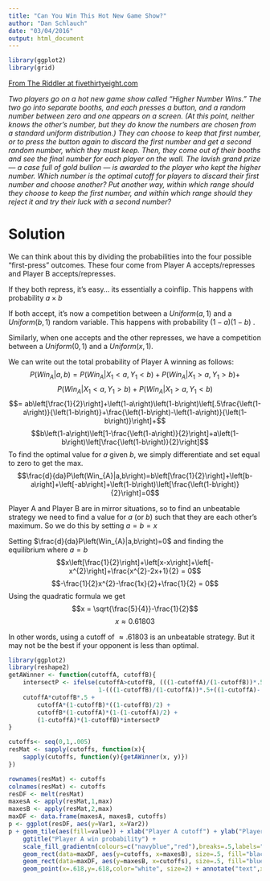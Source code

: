 ```yaml
---
title: "Can You Win This Hot New Game Show?"
author: "Dan Schlauch"
date: "03/04/2016"
output: html_document
---
```


```r
library(ggplot2)
library(grid)
```
[From The Riddler at fivethirtyeight.com](http://fivethirtyeight.com/features/can-you-win-this-hot-new-game-show/)

*Two players go on a hot new game show called “Higher Number Wins.” The two go into separate booths, and each presses a button, and a random number between zero and one appears on a screen. (At this point, neither knows the other’s number, but they do know the numbers are chosen from a standard uniform distribution.) They can choose to keep that first number, or to press the button again to discard the first number and get a second random number, which they must keep. Then, they come out of their booths and see the final number for each player on the wall. The lavish grand prize — a case full of gold bullion — is awarded to the player who kept the higher number. Which number is the optimal cutoff for players to discard their first number and choose another? Put another way, within which range should they choose to keep the first number, and within which range should they reject it and try their luck with a second number?*

# Solution 
We can think about this by dividing the probabilities into the four possible “first-press” outcomes. These four come from Player A accepts/represses and Player B accepts/represses.

If they both repress, it's easy... its essentially a coinflip. This happens with probability $a\times b$
 

If both accept, it's now a competition between a $Uniform\left(a,1\right)$
  and a $Uniform\left(b,1\right)$
  random variable. This happens with probability $\left(1-a\right)\left(1-b\right)$
 .

Similarly, when one accepts and the other represses, we have a competition between a $Uniform\left(0,1\right)$
  and a $Uniform\left(x,1\right)$.

We can write out the total probability of Player A winning as follows:
$$P\left(Win_{A}|a,b\right)    =	P\left(Win_{A}|X_{1}<a,Y_{1}<b\right)+P\left(Win_{A}|X_{1}>a,Y_{1}>b\right)+$$
		$$P\left(Win_{A}|X_{1}<a,Y_{1}>b\right)+P\left(Win_{A}|X_{1}>a,Y_{1}<b\right)$$
	$$=	ab\left[\frac{1}{2}\right]+\left(1-a\right)\left(1-b\right)\left[.5\frac{\left(1-a\right)}{\left(1-b\right)}+\frac{\left(1-b\right)-\left(1-a\right)}{\left(1-b\right)}\right]+$$
		$$b\left(1-a\right)\left[1-\frac{\left(1-a\right)}{2}\right]+a\left(1-b\right)\left[\frac{\left(1-b\right)}{2}\right]$$
To find the optimal value for $a$
  given $b$, we simply differentiate and set equal to zero to get the max. $$\frac{d}{da}P\left(Win_{A}|a,b\right)=b\left[\frac{1}{2}\right]+\left[b-a\right]+\left[-ab\right]+\left(1-b\right)\left[\frac{\left(1-b\right)}{2}\right]=0$$
 

Player A and Player B are in mirror situations, so to find an unbeatable strategy we need to find a value for $a$
  (or $b$) such that they are each other's maximum. So we do this by setting $a=b=x$
 

Setting $\frac{d}{da}P\left(Win_{A}|a,b\right)=0$
  and finding the equilibrium where $a=b$
 $$x\left[\frac{1}{2}\right]+\left[x-x\right]+\left[-x^{2}\right]+\frac{x^{2}-2x+1}{2}    =	0$$
$$-\frac{1}{2}x^{2}-\frac{1x}{2}+\frac{1}{2}	=	0$$
 Using the quadratic formula we get
 $$x	=	\sqrt{\frac{5}{4}}-\frac{1}{2}$$
$$x	\approx 0.61803$$

In other words, using a cutoff of $\approx.61803$ is an unbeatable strategy. But it may not be the best if your opponent is less than optimal.

```r
library(ggplot2)
library(reshape2)
getAWinner <- function(cutoffA, cutoffB){
    intersectP <- ifelse(cutoffA>cutoffB, (((1-cutoffA)/(1-cutoffB))*.5+((1-cutoffB)-(1-cutoffA))/(1-cutoffB)),
                         1-(((1-cutoffB)/(1-cutoffA))*.5+((1-cutoffA)-(1-cutoffB))/(1-cutoffA)))
    cutoffA*cutoffB*.5 +
        cutoffA*(1-cutoffB)*((1-cutoffB)/2) +
        cutoffB*(1-cutoffA)*(1-(1-cutoffA)/2) + 
        (1-cutoffA)*(1-cutoffB)*intersectP   
}

cutoffs<- seq(0,1,.005)
resMat <- sapply(cutoffs, function(x){
    sapply(cutoffs, function(y){getAWinner(x, y)})
})

rownames(resMat) <- cutoffs
colnames(resMat) <- cutoffs
resDF <- melt(resMat)
maxesA <- apply(resMat,1,max)
maxesB <- apply(resMat,2,max)
maxDF <- data.frame(maxesA, maxesB, cutoffs)
p <- ggplot(resDF, aes(y=Var1, x=Var2))
p + geom_tile(aes(fill=value)) + xlab("Player A cutoff") + ylab("Player B cutoff") +
    ggtitle("Player A win probability") +
    scale_fill_gradientn(colours=c("navyblue","red"),breaks=.5,labels="Breakeven")+
    geom_rect(data=maxDF, aes(y=cutoffs, x=maxesB), size=.5, fill="black", colour="black", xmin=cutoffs-0.005, xmax=cutoffs+0.005, ymin=maxesB-0.005, ymax=maxesB+0.005) +
    geom_rect(data=maxDF, aes(y=maxesB, x=cutoffs), size=.5, fill="blue", colour="blue", xmin=maxesB-0.005, xmax=maxesB+0.005, ymin=cutoffs-0.005, ymax=cutoffs+0.005) +
    geom_point(x=.618,y=.618,color="white", size=2) + annotate("text",x=.618,y=.648, label="Optimal cutoff", col="white", size=5) + theme_bw()
```
